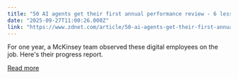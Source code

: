```yaml
---
title: "50 AI agents get their first annual performance review - 6 lessons learned"
date: "2025-09-27T11:00:26.000Z"
link: "https://www.zdnet.com/article/50-ai-agents-get-their-first-annual-performance-review-6-lessons-learned/"
---
```


For one year, a McKinsey team observed these digital employees on the job. Here's their progress report.

[Read more](https://www.zdnet.com/article/50-ai-agents-get-their-first-annual-performance-review-6-lessons-learned/)
